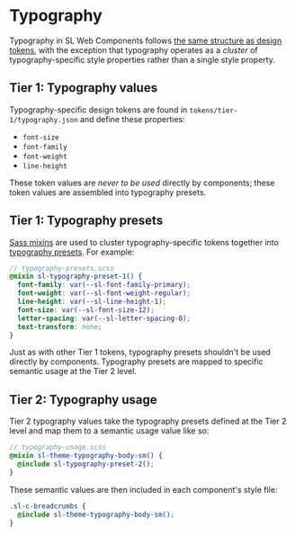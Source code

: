 
<Meta title="Documentation/Typography" />

# Typography

Typography in SL Web Components follows [the same structure as design tokens](./TOKENS.md), with the exception that typography operates as a _cluster_ of typography-specific style properties rather than a single style property.

## Tier 1: Typography values

Typography-specific design tokens are found in `tokens/tier-1/typography.json` and define these properties:

- `font-size`
- `font-family`
- `font-weight`
- `line-height`

These token values are _never to be used_ directly by components; these token values are assembled into typography presets.

## Tier 1: Typography presets

[Sass mixins](https://sass-lang.com/documentation/at-rules/mixin) are used to cluster typography-specific tokens together into [typography presets](https://superfriendlydesign.systems/articles/typography-in-design-systems/). For example:

```scss
// typography-presets.scss
@mixin sl-typography-preset-1() {
  font-family: var(--sl-font-family-primary);
  font-weight: var(--sl-font-weight-regular);
  line-height: var(--sl-line-height-1);
  font-size: var(--sl-font-size-12);
  letter-spacing: var(--sl-letter-spacing-0);
  text-transform: none;
}
```

Just as with other Tier 1 tokens, typography presets shouldn't be used directly by components. Typography presets are mapped to specific semantic usage at the Tier 2 level.

## Tier 2: Typography usage

Tier 2 typography values take the typography presets defined at the Tier 2 level and map them to a semantic usage value like so:

```scss
// typography-usage.scss
@mixin sl-theme-typography-body-sm() {
  @include sl-typography-preset-2();
}
```

These semantic values are then included in each component's style file:

```scss
.sl-c-breadcrumbs {
  @include sl-theme-typography-body-sm();
}
```

